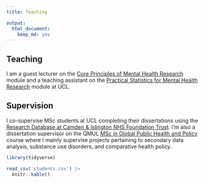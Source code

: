 ```yaml
---
title: Teaching

output:
  html_document:
    keep_md: yes
---
```

## Teaching
I am a guest lecturer on the [Core Principles of Mental Health Research](https://www.ucl.ac.uk/psychiatry/mental-health-sciences-modules/core-principles-mental-health-research) module and a teaching assistant on the [Practical Statistics for Mental Health Research](https://www.ucl.ac.uk/module-catalogue/modules/practical-statistics-for-mental-health-research/PSBS0008) module at UCL. 


## Supervision
I co-supervise MSc students at UCL completing their dissertations using the [Research Database at Camden & Islington NHS Foundation Trust](https://www.candi.nhs.uk/health-professionals/research/ci-research-database). I'm also a dissertation supervisor on the QMUL [MSc in Global Public Health and Policy](https://www.qmul.ac.uk/postgraduate/taught/coursefinder/courses/global-public-health-and-policy-msc) course where I mainly supervise projects pertaining to secondary data analysis, substance use disorders, and comparative health policy.  

```r
library(tidyverse)

read_csv('students.csv') |> 
  knitr::kable()
```
